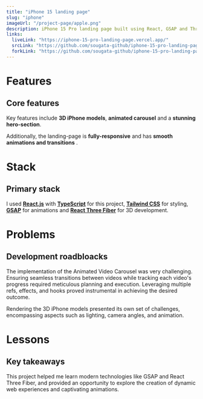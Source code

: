 ```yaml
---
title: "iPhone 15 landing page"
slug: "iphone"
imageUrl: "/project-page/apple.png"
description: iPhone 15 Pro landing page built using React, GSAP and Three.js.
links:
  liveLink: "https://iphone-15-pro-landing-page.vercel.app/"
  srcLink: "https://github.com/sougata-github/iphone-15-pro-landing-page"
  forkLink: "https://github.com/sougata-github/iphone-15-pro-landing-page/fork"
---
```


# Features

## Core features

Key features include **3D iPhone models**, **animated carousel** and a **stunning hero-section**.

Additionally, the landing-page is **fully-responsive** and has **smooth animations and transitions** .

# Stack

## Primary stack

I used **[React.js](https://react.dev/)** with **[TypeScript](https://www.typescriptlang.org/)** for this project, **[Tailwind CSS](https://tailwindcss.com/)** for styling, **[GSAP](https://gsap.com/)** for animations and **[React Three Fiber](https://r3f.docs.pmnd.rs/getting-started/introduction)** for 3D development.

# Problems

## Development roadbloacks

The implementation of the Animated Video Carousel was very challenging. Ensuring seamless transitions between videos while tracking each video's progress required meticulous planning and execution. Leveraging multiple refs, effects, and hooks proved instrumental in achieving the desired outcome.

Rendering the 3D iPhone models presented its own set of challenges, encompassing aspects such as lighting, camera angles, and animation.

# Lessons

## Key takeaways

This project helped me learn modern technologies like GSAP and React Three Fiber, and provided an opportunity to explore the creation of dynamic web experiences and captivating animations.
